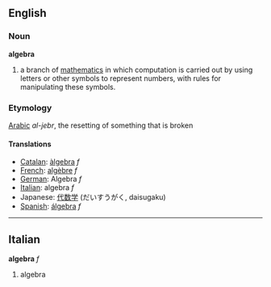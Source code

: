 ==English==
===Noun===
'''algebra'''

#a branch of [[mathematics]] in which computation is carried out by using letters or other symbols to represent numbers, with rules for manipulating these symbols.

===Etymology===
[[Arabic]] ''al-jebr'', the resetting of something that is broken

====Translations====
*[[Catalan]]: [[àlgebra]] ''f''
*[[French]]: [[algèbre]] ''f''
*[[German]]: Algebra ''f''
*[[Italian]]: algebra ''f''
*Japanese: [[代数学]] (だいすうがく, daisugaku)
*[[Spanish]]: [[álgebra]] ''f'' 
----

==Italian==
'''algebra''' ''f''

# algebra